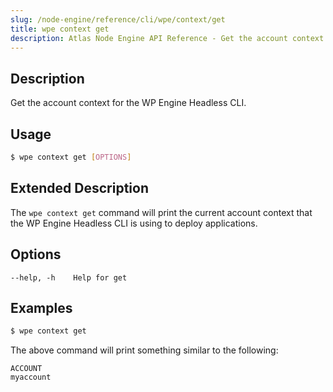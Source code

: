 ```yaml
---
slug: /node-engine/reference/cli/wpe/context/get
title: wpe context get
description: Atlas Node Engine API Reference - Get the account context for the WP Engine Headless CLI.
---
```


## Description

Get the account context for the WP Engine Headless CLI.

## Usage

```bash
$ wpe context get [OPTIONS]
```

## Extended Description

The `wpe context get` command will print the current account context that the WP Engine Headless CLI is using to deploy applications.

## Options

```
--help, -h    Help for get
```

## Examples

```bash
$ wpe context get
```

The above command will print something similar to the following:

```text
ACCOUNT
myaccount
```
